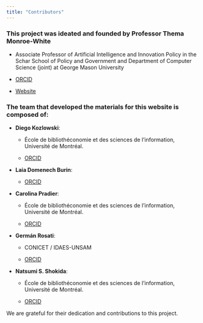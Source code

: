 ```yaml
---
title: "Contributors"
---
```


### This project was ideated and founded by **Professor Thema Monroe-White**

-   Associate Professor of Artificial Intelligence and Innovation Policy in the Schar School of Policy and Government and Department of Computer Science (joint) at George Mason University

-   [ORCID](https://orcid.org/0000-0001-9212-5430)

-   [Website](https://schar.gmu.edu/profiles/tmonroew)

### The team that developed the materials for this website is composed of:

-   **Diego Kozlowski**:

    -   École de bibliothéconomie et des sciences de l'information, Université de Montréal.

    -   [ORCID](https://orcid.org/0000-0002-5396-3471)

-   **Laia Domenech Burin**:

    -   [ORCID](https://orcid.org/0000-0003-4576-3143)

-   **Carolina Pradier**:

    -   École de bibliothéconomie et des sciences de l'information, Université de Montréal.

    -   [ORCID](https://orcid.org/0009-0007-5058-6352)

-   **Germán Rosati**:

    -   CONICET / IDAES-UNSAM

    -   [ORCID](https://orcid.org/0000-0002-9775-0435)

-   **Natsumi S. Shokida**:

    -   École de bibliothéconomie et des sciences de l'information, Université de Montréal.

    -   [ORCID](https://orcid.org/0009-0008-9198-3888)

We are grateful for their dedication and contributions to this project.

### 
